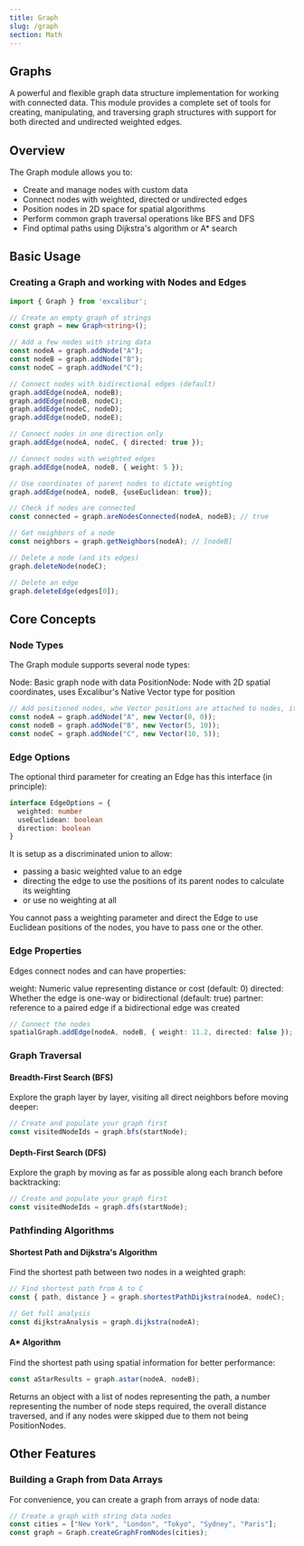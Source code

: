 ```yaml
---
title: Graph
slug: /graph
section: Math
---
```


## Graphs

A powerful and flexible graph data structure implementation for working with connected data. This module provides a complete set of tools for creating, manipulating, and traversing graph structures with support for both directed and undirected weighted edges.

## Overview

The Graph module allows you to:

- Create and manage nodes with custom data
- Connect nodes with weighted, directed or undirected edges
- Position nodes in 2D space for spatial algorithms
- Perform common graph traversal operations like BFS and DFS
- Find optimal paths using Dijkstra's algorithm or A* search

## Basic Usage

### Creating a Graph and working with Nodes and Edges

```ts
import { Graph } from 'excalibur';

// Create an empty graph of strings
const graph = new Graph<string>();

// Add a few nodes with string data
const nodeA = graph.addNode("A");
const nodeB = graph.addNode("B");
const nodeC = graph.addNode("C");

// Connect nodes with bidirectional edges (default)
graph.addEdge(nodeA, nodeB);
graph.addEdge(nodeB, nodeC);
graph.addEdge(nodeC, nodeD);
graph.addEdge(nodeD, nodeE);

// Connect nodes in one direction only 
graph.addEdge(nodeA, nodeC, { directed: true });

// Connect nodes with weighted edges
graph.addEdge(nodeA, nodeB, { weight: 5 });

// Use coordinates of parent nodes to dictate weighting
graph.addEdge(nodeA, nodeB, {useEuclidean: true});

// Check if nodes are connected
const connected = graph.areNodesConnected(nodeA, nodeB); // true

// Get neighbors of a node
const neighbors = graph.getNeighbors(nodeA); // [nodeB]

// Delete a node (and its edges)
graph.deleteNode(nodeC);

// Delete an edge
graph.deleteEdge(edges[0]);
```

## Core Concepts

### Node Types

The Graph module supports several node types:

Node: Basic graph node with data
PositionNode: Node with 2D spatial coordinates, uses Excalibur's Native Vector type for position

```ts
// Add positioned nodes, whe Vector positions are attached to nodes, it returns a PositionNode
const nodeA = graph.addNode("A", new Vector(0, 0));
const nodeB = graph.addNode("B", new Vector(5, 10));
const nodeC = graph.addNode("C", new Vector(10, 5));
```

### Edge Options

The optional third parameter for creating an Edge has this interface (in principle):

```ts
interface EdgeOptions = {
  weighted: number
  useEuclidean: boolean
  direction: boolean
}
```

It is setup as a discriminated union to allow:

- passing a basic weighted value to an edge
- directing the edge to use the positions of its parent nodes to calculate its weighting
- or use no weighting at all

You cannot pass a weighting parameter and direct the Edge to use Euclidean positions of the nodes, you have to pass one or the other.

### Edge Properties

Edges connect nodes and can have properties:

weight: Numeric value representing distance or cost (default: 0)
directed: Whether the edge is one-way or bidirectional (default: true)
partner: reference to a paired edge if a bidirectional edge was created

```ts
// Connect the nodes
spatialGraph.addEdge(nodeA, nodeB, { weight: 11.2, directed: false }); // Euclidean distance

```

### Graph Traversal

#### Breadth-First Search (BFS)

Explore the graph layer by layer, visiting all direct neighbors before moving deeper:

```ts
// Create and populate your graph first
const visitedNodeIds = graph.bfs(startNode);
```

#### Depth-First Search (DFS)

Explore the graph by moving as far as possible along each branch before backtracking:

```ts
// Create and populate your graph first
const visitedNodeIds = graph.dfs(startNode);
```

### Pathfinding Algorithms

#### Shortest Path and Dijkstra's Algorithm

Find the shortest path between two nodes in a weighted graph:

```ts
// Find shortest path from A to C
const { path, distance } = graph.shortestPathDijkstra(nodeA, nodeC);

// Get full analysis
const dijkstraAnalysis = graph.dijkstra(nodeA);
```

#### A* Algorithm

Find the shortest path using spatial information for better performance:

```ts
const aStarResults = graph.astar(nodeA, nodeB);
```
Returns an object with a list of nodes representing the path, a number representing the number of node steps required, the overall distance traversed, and if any nodes were skipped due to them not being PositionNodes.

## Other Features

### Building a Graph from Data Arrays

For convenience, you can create a graph from arrays of node data:
```ts
// Create a graph with string data nodes
const cities = ["New York", "London", "Tokyo", "Sydney", "Paris"];
const graph = Graph.createGraphFromNodes(cities);
```